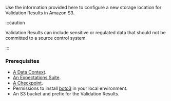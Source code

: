 
Use the information provided here to configure a new storage location for Validation Results in Amazon S3.

:::caution

Validation Results can include sensitive or regulated data that should not be committed to a source control system.

:::

### Prerequisites

<Prerequisites>

- [A Data Context](/docs/guides/setup/configuring_data_contexts/instantiating_data_contexts/how_to_quickly_instantiate_a_data_context).
- [An Expectations Suite](/docs/guides/expectations/how_to_create_and_edit_expectations_with_instant_feedback_from_a_sample_batch_of_data).
- [A Checkpoint](/docs/guides/validation/checkpoints/how_to_create_a_new_checkpoint).
- Permissions to install [boto3](https://github.com/boto/boto3) in your local environment.
- An S3 bucket and prefix for the Validation Results.

</Prerequisites>

